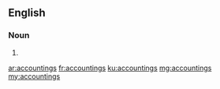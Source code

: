 ==English==

===Noun===
{{head|en|plural}}

# {{plural of|accounting|lang=en}}

[[ar:accountings]]
[[fr:accountings]]
[[ku:accountings]]
[[mg:accountings]]
[[my:accountings]]
